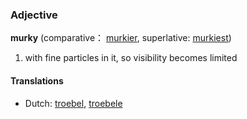 ===Adjective===
'''murky''' (comparative： [[murkier]], superlative: [[murkiest]])

# with fine particles in it, so visibility becomes limited

====Translations====
*Dutch: [[troebel]], [[troebele]]
